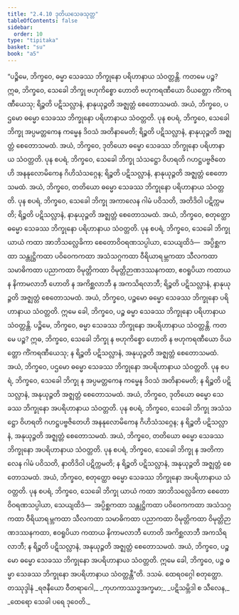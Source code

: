 ```yaml
---
title: "2.4.10 ဒုတိယသေခသုတ္တ"
tableOfContents: false
sidebar:
  order: 10
type: "tipitaka"
basket: "su"
book: "a5"
---
```



<DynamicBreadcrumb />

<Division number="90" book="a5" e="ch" v="16" p="102">

<Paragraph number="559" book="a5">
“ပဉ္စိမေ, ဘိက္ခဝေ, ဓမ္မာ သေခဿ ဘိက္ခုနော ပရိဟာနာယ သံဝတ္တန္တိ. ကတမေ ပဉ္စ? ဣဓ, ဘိက္ခဝေ, သေခေါ ဘိက္ခု ဗဟုကိစ္စော ဟောတိ ဗဟုကရဏီယော ဝိယတ္တော ကိံကရဏီယေသု; ရိဉ္စတိ ပဋိသလ္လာနံ, နာနုယုဉ္ဇတိ အဇ္ဈတ္တံ စေတောသမထံ. အယံ, ဘိက္ခဝေ, ပဌမော ဓမ္မော သေခဿ ဘိက္ခုနော ပရိဟာနာယ သံဝတ္တတိ.
</Paragraph>

<Paragraph number="560" book="a5">
ပုန စပရံ, ဘိက္ခဝေ, သေခေါ ဘိက္ခု အပ္ပမတ္တကေန ကမ္မေန ဒိဝသံ အတိနာမေတိ; ရိဉ္စတိ ပဋိသလ္လာနံ, နာနုယုဉ္ဇတိ အဇ္ဈတ္တံ စေတောသမထံ. အယံ, ဘိက္ခဝေ, ဒုတိယော ဓမ္မော သေခဿ ဘိက္ခုနော ပရိဟာနာယ သံဝတ္တတိ.
</Paragraph>

<Paragraph number="561" book="a5">
ပုန စပရံ, ဘိက္ခဝေ, သေခေါ ဘိက္ခု သံသဋ္ဌော ဝိဟရတိ ဂဟဋ္ဌပဗ္ဗဇိတေဟိ အနနုလောမိကေန ဂိဟိသံသဂ္ဂေန; ရိဉ္စတိ ပဋိသလ္လာနံ, နာနုယုဉ္ဇတိ အဇ္ဈတ္တံ စေတောသမထံ. အယံ, ဘိက္ခဝေ, တတိယော ဓမ္မော သေခဿ ဘိက္ခုနော ပရိဟာနာယ သံဝတ္တတိ.
</Paragraph>

<Paragraph number="562" book="a5">
ပုန စပရံ, ဘိက္ခဝေ, သေခေါ ဘိက္ခု အကာလေန ဂါမံ ပဝိသတိ, အတိဒိဝါ ပဋိက္ကမတိ; ရိဉ္စတိ ပဋိသလ္လာနံ, နာနုယုဉ္ဇတိ အဇ္ဈတ္တံ စေတောသမထံ. အယံ, ဘိက္ခဝေ, စတုတ္ထော ဓမ္မော သေခဿ ဘိက္ခုနော ပရိဟာနာယ သံဝတ္တတိ.
</Paragraph>

<Paragraph number="563" book="a5">
ပုန စပရံ, ဘိက္ခဝေ, သေခေါ ဘိက္ခု ယာယံ ကထာ အာဘိသလ္လေခိကာ စေတောဝိဝရဏသပ္ပါယာ, သေယျထိဒံ—  အပ္ပိစ္ဆကထာ သန္တုဋ္ဌိကထာ ပဝိဝေကကထာ အသံသဂ္ဂကထာ ဝီရိယာရမ္ဘကထာ သီလကထာ သမာဓိကထာ ပညာကထာ ဝိမုတ္တိကထာ ဝိမုတ္တိဉာဏဒဿနကထာ, ဧဝရူပိယာ ကထာယ န နိကာမလာဘီ ဟောတိ န အကိစ္ဆလာဘီ န အကသိရလာဘီ; ရိဉ္စတိ ပဋိသလ္လာနံ, နာနုယုဉ္ဇတိ အဇ္ဈတ္တံ စေတောသမထံ. အယံ, ဘိက္ခဝေ, ပဉ္စမော ဓမ္မော သေခဿ ဘိက္ခုနော ပရိဟာနာယ သံဝတ္တတိ. ဣမေ ခေါ, ဘိက္ခဝေ, ပဉ္စ ဓမ္မာ သေခဿ ဘိက္ခုနော ပရိဟာနာယ သံဝတ္တန္တိ.
</Paragraph>

<Paragraph number="564" book="a5">
ပဉ္စိမေ, ဘိက္ခဝေ, ဓမ္မာ သေခဿ ဘိက္ခုနော အပရိဟာနာယ သံဝတ္တန္တိ. ကတမေ ပဉ္စ? ဣဓ, ဘိက္ခဝေ, သေခေါ ဘိက္ခု န ဗဟုကိစ္စော ဟောတိ န ဗဟုကရဏီယော ဝိယတ္တော ကိံကရဏီယေသု; န ရိဉ္စတိ ပဋိသလ္လာနံ, အနုယုဉ္ဇတိ အဇ္ဈတ္တံ စေတောသမထံ. အယံ, ဘိက္ခဝေ, ပဌမော ဓမ္မော သေခဿ ဘိက္ခုနော အပရိဟာနာယ သံဝတ္တတိ.
</Paragraph>

<Paragraph number="565" book="a5">
ပုန စပရံ, ဘိက္ခဝေ, သေခေါ ဘိက္ခု န အပ္ပမတ္တကေန ကမ္မေန ဒိဝသံ အတိနာမေတိ; န ရိဉ္စတိ ပဋိသလ္လာနံ, အနုယုဉ္ဇတိ အဇ္ဈတ္တံ စေတောသမထံ. အယံ, ဘိက္ခဝေ, ဒုတိယော ဓမ္မော သေခဿ ဘိက္ခုနော အပရိဟာနာယ သံဝတ္တတိ.
</Paragraph>

<Paragraph number="566" book="a5">
ပုန စပရံ, ဘိက္ခဝေ, သေခေါ ဘိက္ခု အသံသဋ္ဌော ဝိဟရတိ ဂဟဋ္ဌပဗ္ဗဇိတေဟိ အနနုလောမိကေန ဂိဟိသံသဂ္ဂေန; န ရိဉ္စတိ ပဋိသလ္လာနံ, အနုယုဉ္ဇတိ အဇ္ဈတ္တံ စေတောသမထံ. အယံ, ဘိက္ခဝေ, တတိယော ဓမ္မော သေခဿ ဘိက္ခုနော အပရိဟာနာယ သံဝတ္တတိ.
</Paragraph>

<Paragraph number="567" book="a5">
ပုန စပရံ, ဘိက္ခဝေ, သေခေါ ဘိက္ခု န အတိကာလေန ဂါမံ ပဝိသတိ, နာတိဒိဝါ ပဋိက္ကမတိ; န ရိဉ္စတိ ပဋိသလ္လာနံ, အနုယုဉ္ဇတိ အဇ္ဈတ္တံ စေတောသမထံ. အယံ, ဘိက္ခဝေ, စတုတ္ထော ဓမ္မော သေခဿ ဘိက္ခုနော အပရိဟာနာယ သံဝတ္တတိ.
</Paragraph>

<Paragraph number="568" book="a5">
ပုန စပရံ, ဘိက္ခဝေ, သေခေါ ဘိက္ခု ယာယံ ကထာ အာဘိသလ္လေခိကာ စေတောဝိဝရဏသပ္ပါယာ, သေယျထိဒံ—  အပ္ပိစ္ဆကထာ သန္တုဋ္ဌိကထာ ပဝိဝေကကထာ အသံသဂ္ဂကထာ ဝီရိယာရမ္ဘကထာ သီလကထာ သမာဓိကထာ ပညာကထာ ဝိမုတ္တိကထာ ဝိမုတ္တိဉာဏဒဿနကထာ, ဧဝရူပိယာ ကထာယ နိကာမလာဘီ ဟောတိ အကိစ္ဆလာဘီ အကသိရလာဘီ; န ရိဉ္စတိ ပဋိသလ္လာနံ, အနုယုဉ္ဇတိ အဇ္ဈတ္တံ စေတောသမထံ. အယံ, ဘိက္ခဝေ, ပဉ္စမော ဓမ္မော သေခဿ ဘိက္ခုနော အပရိဟာနာယ သံဝတ္တတိ. ဣမေ ခေါ, ဘိက္ခဝေ, ပဉ္စ ဓမ္မာ သေခဿ ဘိက္ခုနော အပရိဟာနာယ သံဝတ္တန္တီ”တိ.

</Paragraph>
</Division>

<Paragraph number="569" type="center" book="a5">
ဒသမံ.



</Paragraph>

<Paragraph number="570" type="center" book="a5">
ထေရဝဂ္ဂေါ စတုတ္ထော.



</Paragraph>

<Paragraph number="571" type="center" book="a5">
တဿုဒ္ဒါနံ


</Paragraph>

<Paragraph number="572" type="verses" book="a5">
_ရဇနီယော ဝီတရာဂေါ,_  
_ကုဟကာဿဒ္ဓအက္ခမာ;_  
_ပဋိသမ္ဘိဒါ စ သီလေန,_  
_ထေရော သေခါ ပရေ ဒုဝေတိ._
</Paragraph>